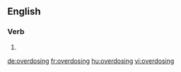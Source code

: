 ==English==

===Verb===
{{head|en|present participle}}

# {{present participle of|overdose|lang=en|nocat=1}}

[[de:overdosing]]
[[fr:overdosing]]
[[hu:overdosing]]
[[vi:overdosing]]